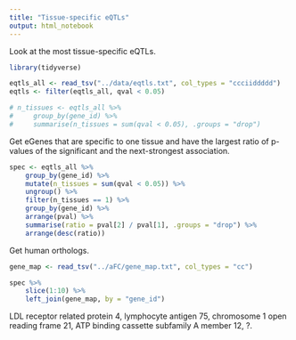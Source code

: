 ```yaml
---
title: "Tissue-specific eQTLs"
output: html_notebook
---
```


Look at the most tissue-specific eQTLs.

```r
library(tidyverse)

eqtls_all <- read_tsv("../data/eqtls.txt", col_types = "ccciiddddd")
eqtls <- filter(eqtls_all, qval < 0.05)

# n_tissues <- eqtls_all %>%
#     group_by(gene_id) %>%
#     summarise(n_tissues = sum(qval < 0.05), .groups = "drop")
```

Get eGenes that are specific to one tissue and have the largest ratio of p-values of the significant and the next-strongest association.

```r
spec <- eqtls_all %>%
    group_by(gene_id) %>%
    mutate(n_tissues = sum(qval < 0.05)) %>%
    ungroup() %>%
    filter(n_tissues == 1) %>%
    group_by(gene_id) %>%
    arrange(pval) %>%
    summarise(ratio = pval[2] / pval[1], .groups = "drop") %>%
    arrange(desc(ratio))
```

Get human orthologs.

```r
gene_map <- read_tsv("../aFC/gene_map.txt", col_types = "cc")

spec %>%
    slice(1:10) %>%
    left_join(gene_map, by = "gene_id")
```

LDL receptor related protein 4, lymphocyte antigen 75, chromosome 1 open reading frame 21, ATP binding cassette subfamily A member 12, ?.
